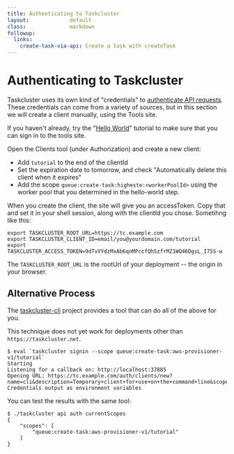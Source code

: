 ```yaml
---
title: Authenticating to Taskcluster
layout:             default
class:              markdown
followup:
  links:
    create-task-via-api: Create a task with createTask
---
```



# Authenticating to Taskcluster

Taskcluster uses its own kind of "credentials" to [authenticate API
requests](/docs/manual/design/apis). These credentials can come from a variety of
sources, but in this section we will create a client manually, using the Tools
site.

If you haven't already, try the "[Hello World](hello-world)" tutorial to make
sure that you can sign in to the tools site.

Open the Clients tool (under Authorization) and create a new client:

 * Add `tutorial` to the end of the clientId
 * Set the expiration date to tomorrow, and check "Automatically delete this client when it expires"
 * Add the scope `queue:create-task:higheste:<workerPoolId>` using the worker pool that you determined in the hello-world step.

When you create the client, the site will give you an accessToken.  Copy that
and set it in your shell session, along with the clientId you chose.  Sometihng
like this:

```
export TASKCLUSTER_ROOT_URL=https://tc.example.com
export TASKCLUSTER_CLIENT_ID=email/you@yourdomain.com/tutorial
export TASKCLUSTER_ACCESS_TOKEN=9dTvVYdzMxAb6qnMPccfQhSzfrMZ1WQ46DgsL_I75S-w
```

The `TASKCLUSTER_ROOT_URL` is the rootUrl of your deployment -- the origin in your browser.

## Alternative Process

The [taskcluster-cli](https://github.com/taskcluster/taskcluster-cli) project
provides a tool that can do all of the above for you.

<Warning>This technique does not yet work for deployments other than `https://taskcluster.net`.</Warning>

```
$ eval `taskcluster signin --scope queue:create-task:aws-provisioner-v1/tutorial`
Starting
Listening for a callback on: http://localhost:37885
Opening URL: https://tc.example.com/auth/clients/new?name=cli&description=Temporary+client+for+use+on+the+command+line&scope=*&expires=1d&callback_url=http%3A%2F%2Flocalhost%3A37885
Credentials output as environment variables
```

You can test the results with the same tool:

```
$ ./taskcluster api auth currentScopes
{
    "scopes": [
        "queue:create-task:aws-provisioner-v1/tutorial"
    ]
}
```
